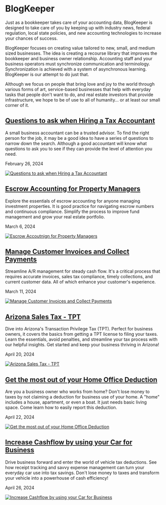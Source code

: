 # **BlogKeeper**

Just as a bookkeeper takes care of your accounting data, BlogKeeper 
is designed to take care of you by keeping up with industry news, 
federal regulation, local state policies, and new accounting technologies 
to increase your chances of success.

BlogKeeper focuses on creating value tailored to new, 
small, and medium sized businesses. The idea is creating a recourse 
library that improves the bookkeeper and business owner relationship. 
Accounting staff and your business operators must synchronize communication 
and terminology. Synchronization is achieved with a system of asynchronous 
learning. BlogKeeper is our attempt to do just that.

Although we focus on people that bring love and joy to the world through 
various forms of art, service-based businesses that help with everyday tasks 
that people don't want to do, and real estate investors that provide infrastructure, 
we hope to be of use to all of humanity... or at least our small corner of it.

## [**Questions to ask when Hiring a Tax Accountant**](http://blog.bermudezassociates.com/questions-to-ask-when-hiring-a-tax-accountant.html)

A small business accountant can be a trusted advisor. To find the 
right person for the job, it may be a good idea to have a series 
of questions to narrow down the search. Although a good accountant 
will know what questions to ask you to see if they can provide the 
level of attention you need.

February 26, 2024

[![Questions to ask when Hiring a Tax Accountant](/blogkeeper/tax-free.jpeg "Questions to ask when Hiring a Tax Accountant")](http://blog.bermudezassociates.com/questions-to-ask-when-hiring-a-tax-accountant.html)

## [**Escrow Accounting for Property Managers**](http://blog.bermudezassociates.com/escrow-accounting-for-property-managers.html)

Explore the essentials of escrow accounting for anyone managing 
investment properties. It is good practice for navigating escrow 
numbers and continuous compliance. Simplify the process to improve 
fund management and grow your real estate portfolio.

March 6, 2024

[![Escrow Accoutnign for Property Managers](/blogkeeper/escrow-mind-map.jpeg "Escrow Accoutnign for Property Managers")](http://blog.bermudezassociates.com/escrow-accounting-for-property-managers.html)

## [**Manage Customer Invoices and Collect Payments**](http://blog.bermudezassociates.com/manage-customer-invoices-and-collect-payments.html)

Streamline A/R management for steady cash flow. It's a critical 
process that requires accurate invoices, sales tax compliance, timely 
collections, and current customer data. All of which enhance your 
customer's experience.

March 11, 2024

[![Manage Customer Invoices and Collect Payments](/blogkeeper/invoice.jpeg "Manage Customer Invoices and Collect Payments")](http://blog.bermudezassociates.com/manage-customer-invoices-and-collect-payments.html)

## [**Arizona Sales Tax - TPT**](http://blog.bermudezassociates.com/arizona-sales-tax.html)

Dive into Arizona's Transaction Privilege Tax (TPT). Perfect for
business owners, it covers the basics from getting a TPT license
to filing your taxes. Learn the essentials, avoid penalties, and
streamline your tax process with our helpful insights. Get started
and keep your business thriving in Arizona!

April 20, 2024

[![Arizona Sales Tax - TPT](/blogkeeper/arizona-state-road-sign.jpeg "Arizona Sales Tax - TPT")](http://blog.bermudezassociates.com/arizona-sales-tax.html)

## [**Get the most out of your Home Office Deduction**](http://blog.bermudezassociates.com/get-the-most-out-of-your-home-office-deduction.html)

Are you a business owner who works from home? Don't lose money to 
taxes by not claiming a deduction for business use of your home. 
A "home" includes a house, apartment, or even a boat. It just needs 
basic living space. Come learn how to easily report this deduction.

April 22, 2024

[![Get the most out of your Home Office Deduction](/blogkeeper/home-office.jpeg "Get the most out of your Home office Deduction")](http://blog.bermudezassociates.com/get-the-most-out-of-your-home-office-deduction.html)

## [**Increase Cashflow by using your Car for Business**](http://blog.bermudezassociates.com/increase-cashflow-by-using-your-car-for-business.html)

Drive business forward and enter the world of vehicle tax
deductions. See how receipt tracking and savvy expense management
can turn your everyday car use into tax savings. Don't 
lose money to taxes and transform your vehicle into a powerhouse of cash efficiency!

April 26, 2024

[![Increase Cashflow by using your Car for Business](/blogkeeper/business-use-of-vehicle.jpeg "Increase Cashflow by using your Car for Business")](http://blog.bermudezassociates.com/increase-cashflow-by-using-your-car-for-business.html)

